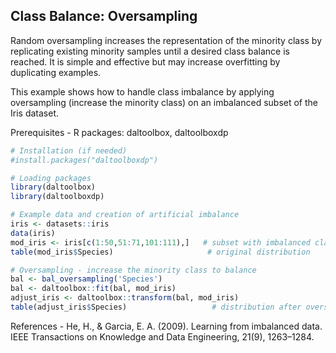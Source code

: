 ## Class Balance: Oversampling

Random oversampling increases the representation of the minority class by replicating existing minority samples until a desired class balance is reached. It is simple and effective but may increase overfitting by duplicating examples.

This example shows how to handle class imbalance by applying oversampling (increase the minority class) on an imbalanced subset of the Iris dataset.

Prerequisites
- R packages: daltoolbox, daltoolboxdp

```r
# Installation (if needed)
#install.packages("daltoolboxdp")
```

```r
# Loading packages
library(daltoolbox)
library(daltoolboxdp)
```


```r
# Example data and creation of artificial imbalance
iris <- datasets::iris
data(iris)
mod_iris <- iris[c(1:50,51:71,101:111),]   # subset with imbalanced classes
table(mod_iris$Species)                     # original distribution
```

```r
# Oversampling - increase the minority class to balance
bal <- bal_oversampling('Species')
bal <- daltoolbox::fit(bal, mod_iris)
adjust_iris <- daltoolbox::transform(bal, mod_iris)
table(adjust_iris$Species)                   # distribution after oversampling
```

References
- He, H., & Garcia, E. A. (2009). Learning from imbalanced data. IEEE Transactions on Knowledge and Data Engineering, 21(9), 1263–1284.

